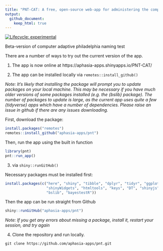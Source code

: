 ```yaml
---
title: "PNT-CAT: A free, open-source web-app for administering the computer adative Philadelphia Naming Test"
output:
  github_document:
    keep_html: true
---
```



<!-- README.md is generated from README.Rmd. Please edit that file -->



<!-- badges: start -->
[![Lifecycle: experimental](https://img.shields.io/badge/lifecycle-experimental-orange.svg)](https://lifecycle.r-lib.org/articles/stages.html#experimental)
<!-- badges: end -->

Beta-version of computer adaptive philadelphia naming test

There are a number of ways to try out the current version of the app. 

1. The app is now online at https://aphasia-apps.shinyapps.io/PNT-CAT/

2. The app can be installed locally via `remotes::install_github()`

*Note: It's likely that installing the package will prompt you to update packages on your local machine. This may be necessary if you have much older versions of some packages installed (e.g. the {bslib} package). The number of packages to update is large, as the current app uses quite a few {tidyverse} apps which have a number of dependencies. Please raise an issue in github if there are any issues downloading.*

First, download the package: 

```r
install.packages("remotes")
remotes::install_github("aphasia-apps/pnt")
```

Then, run the app using the built in function

```r
library(pnt)
pnt::run_app()
```

3. via `shiny::runGitHub()`

Necessary packages must be installed first: 

```r
install.packages(c("here", "shiny", "tibble", "dplyr", "tidyr", "ggplot2",
                   "shinyWidgets", "htmltools", "keys", "DT", "shinyjs", "catR",
                   "bslib", "bayestestR"))
```

Then the app can be run straight from Github

```r
shiny::runGitHub("aphasia-apps/pnt")
```

*Note: If you get any errors about missing a package, install it, restart your session, and try again*

4. Clone the repository and run locally. 

```
git clone https://github.com/aphasia-apps/pnt.git
```





